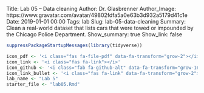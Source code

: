 Title: Lab 05 – Data cleaning
Author: Dr. Glasbrenner
Author_Image: https://www.gravatar.com/avatar/49802fdfa5a0e63b3d932a5179d41c1e
Date: 2019-01-01 00:00
Tags: lab
Slug: lab-05-data-cleaning
Summary: Clean a real-world dataset that lists cars that were towed or impounded by the Chicago Police Department.
Show_summary: true
Show_link: false

```r
suppressPackageStartupMessages(library(tidyverse))

icon_pdf <- '<i class="fas fa-file-pdf" data-fa-transform="grow-2"></i>&nbsp;'
icon_link <- '<i class="fas fa-link"></i>'
icon_github <- '<i class="fab fa-github-alt" data-fa-transform="grow-16"></i>&nbsp;'
icon_link_bullet <- '<i class="fas fa-link" data-fa-transform="grow-2"></i>&nbsp;'
lab_name <- "Lab 5"
starter_file <- "lab05.Rmd"
```
